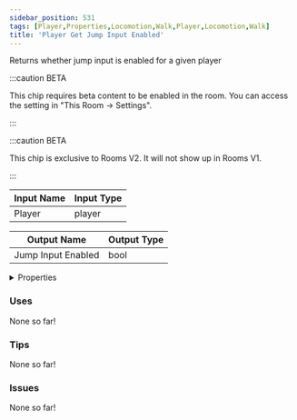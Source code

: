 ```yaml
---
sidebar_position: 531
tags: [Player,Properties,Locomotion,Walk,Player,Locomotion,Walk]
title: 'Player Get Jump Input Enabled'
---
```


Returns whether jump input is enabled for a given player

:::caution BETA

This chip requires beta content to be enabled in the room. You can access the setting in "This Room -> Settings".

:::

:::caution BETA

This chip is exclusive to Rooms V2. It will not show up in Rooms V1.

:::


<EsbSvg />

| Input Name | Input Type |
|-----------|-----------|
| Player | player |

| Output Name | Output Type |
|-----------|-----------|
| Jump Input Enabled | bool |


<details>
  <summary>Properties</summary>
  <div>
    <div>
    <table>
      <thead>
        <tr>
          <th>Is beta required?</th>
          <th>✅</th>
        </tr>
        <tr>
          <th>Is this chip a trolling risk?</th>
          <th>❌</th>
        </tr>
        <tr>
          <th>Is this chip a role assignment risk?</th>
          <th>❌</th>
        </tr>
        <tr>
          <th>Chip UUID</th>
          <th>e6ec527a-be2e-438d-84f4-f60c4785206c</th>
        </tr>
      </thead>
    </table>
    </div>
  </div>
</details>

### Uses

None so far!

### Tips

None so far!

### Issues

None so far!
